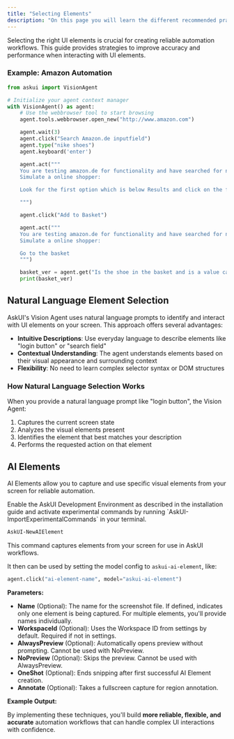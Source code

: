 ```yaml
---
title: "Selecting Elements"
description: "On this page you will learn the different recommended practices"
---
```


Selecting the right UI elements is crucial for creating reliable automation workflows. This guide provides strategies to improve accuracy and performance when interacting with UI elements.

### Example: Amazon Automation

```python
from askui import VisionAgent

# Initialize your agent context manager
with VisionAgent() as agent:
    # Use the webbrowser tool to start browsing
    agent.tools.webbrowser.open_new("http://www.amazon.com")

    agent.wait(3)
    agent.click("Search Amazon.de inputfield")
    agent.type("nike shoes")
    agent.keyboard('enter')

    agent.act("""
    You are testing amazon.de for functionality and have searched for nike shoes.
    Simulate a online shopper:

    Look for the first option which is below Results and click on the first picture from the left

    """)

    agent.click("Add to Basket")

    agent.act("""
    You are testing amazon.de for functionality and have searched for nike shoes.
    Simulate a online shopper:

    Go to the basket
    """)

    basket_ver = agent.get("Is the shoe in the basket and is a value calculated?")
    print(basket_ver)
```

## Natural Language Element Selection

AskUI's Vision Agent uses natural language prompts to identify and interact with UI elements on your screen. This approach offers several advantages:

- **Intuitive Descriptions**: Use everyday language to describe elements like "login button" or "search field"
- **Contextual Understanding**: The agent understands elements based on their visual appearance and surrounding context
- **Flexibility**: No need to learn complex selector syntax or DOM structures

### How Natural Language Selection Works

When you provide a natural language prompt like "login button", the Vision Agent:

1. Captures the current screen state
2. Analyzes the visual elements present
3. Identifies the element that best matches your description
4. Performs the requested action on that element

## AI Elements

AI Elements allow you to capture and use specific visual elements from your screen for reliable automation.

<Note>
  Enable the AskUI Development Environment as described in the installation guide and activate experimental commands by running `AskUI-ImportExperimentalCommands` in your terminal.
</Note>

```bash
AskUI-NewAIElement
```

This command captures elements from your screen for use in AskUI workflows.

It then can be used by setting the model config to `askui-ai-element`, like:

```Python
agent.click("ai-element-name", model="askui-ai-element")
```

**Parameters:**

- **Name** (Optional): The name for the screenshot file. If defined, indicates only one element is being captured. For multiple elements, you'll provide names individually.
- **WorkspaceId** (Optional): Uses the Workspace ID from settings by default. Required if not in settings.
- **AlwaysPreview** (Optional): Automatically opens preview without prompting. Cannot be used with NoPreview.
- **NoPreview** (Optional): Skips the preview. Cannot be used with AlwaysPreview.
- **OneShot** (Optional): Ends snipping after first successful AI Element creation.
- **Annotate** (Optional): Takes a fullscreen capture for region annotation.

**Example Output:**

By implementing these techniques, you'll build **more reliable, flexible, and accurate** automation workflows that can handle complex UI interactions with confidence.

